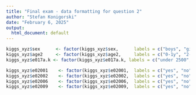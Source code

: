 ```yaml
---
title: "Final exam - data formatting for question 2"
author: "Stefan Konigorski"
date: "February 6, 2025"
output:
  html_document: default
---
```


```r
kiggs_xyz$sex      <- factor(kiggs_xyz$sex,      labels = c("boys", "girls"))
kiggs_xyz$age2     <- factor(kiggs_xyz$age2,     labels = c("0-1y", "2-3y", "4-5y", "6-7y", "8-9y", "10-11y", "12-13y", "14-15y", "16-17y"))
kiggs_xyz$e017a.k <- factor(kiggs_xyz$e017a.k, labels = c("under 2500", "2500 - 2999", "3000 - 3499", "3500 - 3999", "4000 - 4499", "4500+"))

kiggs_xyz$e02001    <- factor(kiggs_xyz$e02001,  labels = c("yes", "no", "don't know"))
kiggs_xyz$e02002    <- factor(kiggs_xyz$e02002,  labels = c("yes", "no", "don't know"))
kiggs_xyz$e02006    <- factor(kiggs_xyz$e02006,  labels = c("yes", "no", "don't know"))
kiggs_xyz$e02009    <- factor(kiggs_xyz$e02009,  labels = c("yes", "no", "don't know"))
```
